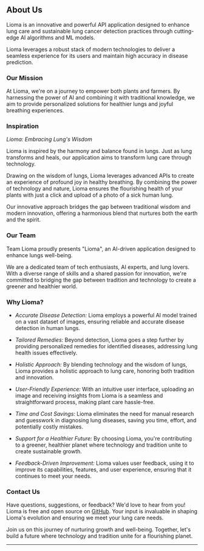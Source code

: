 ## About Us

Lioma is an innovative and powerful API application designed to enhance lung care and sustainable lung cancer detection practices through cutting-edge AI algorithms and ML models.

Lioma leverages a robust stack of modern technologies to deliver a seamless experience for its users and maintain high accuracy in disease prediction.

### Our Mission

At Lioma, we're on a journey to empower both plants and farmers. By harnessing the power of AI and combining it with traditional knowledge, we aim to provide personalized solutions for healthier lungs and joyful breathing experiences.

### Inspiration

*Lioma: Embracing Lung's Wisdom*

Lioma is inspired by the harmony and balance found in lungs. Just as lung transforms and heals, our application aims to transform lung care through technology.

Drawing on the wisdom of lungs, Lioma leverages advanced APIs to create an experience of profound joy in healthy breathing. By combining the power of technology and nature, Lioma ensures the flourishing health of your plants with just a click and upload of a photo of a sick human lung.

Our innovative approach bridges the gap between traditional wisdom and modern innovation, offering a harmonious blend that nurtures both the earth and the spirit.

### Our Team

Team Lioma proudly presents "Lioma", an AI-driven application designed to enhance lungs well-being.

We are a dedicated team of tech enthusiasts, AI experts, and lung lovers. With a diverse range of skills and a shared passion for innovation, we're committed to bridging the gap between tradition and technology to create a greener and healthier world.

### Why Lioma?

- *Accurate Disease Detection:* Lioma employs a powerful AI model trained on a vast dataset of images, ensuring reliable and accurate disease detection in human lungs.

- *Tailored Remedies:* Beyond detection, Lioma goes a step further by providing personalized remedies for identified diseases, addressing lung health issues effectively.

- *Holistic Approach:* By blending technology and the wisdom of lungs, Lioma provides a holistic approach to lung care, honoring both tradition and innovation.

- *User-Friendly Experience:* With an intuitive user interface, uploading an image and receiving insights from Lioma is a seamless and straightforward process, making plant care hassle-free.

- *Time and Cost Savings:* Lioma eliminates the need for manual research and guesswork in diagnosing lung diseases, saving you time, effort, and potentially costly mistakes.

- *Support for a Healthier Future:* By choosing Lioma, you're contributing to a greener, healthier planet where technology and tradition unite to create sustainable growth.

- *Feedback-Driven Improvement:* Lioma values user feedback, using it to improve its capabilities, features, and user experience, ensuring that it continues to meet your needs.

### Contact Us

Have questions, suggestions, or feedback? We'd love to hear from you! Lioma is free and open source on [GitHub](https://github.com/ShivamGupta-5703/Prakriti). Your input is invaluable in shaping Lioma's evolution and ensuring we meet your lung care needs.

Join us on this journey of nurturing growth and well-being. Together, let's build a future where technology and tradition unite for a flourishing planet.

---